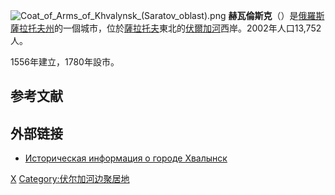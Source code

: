 {{coord|52|31|N|48|5|E|display=title}}
[[File:Coat_of_Arms_of_Khvalynsk_(Saratov_oblast).png|right]]
'''赫瓦倫斯克'''（{{lang-ru|Хвалы́нск}}）是[[俄羅斯|俄羅斯]][[薩拉托夫州|薩拉托夫州]]的一個城市，位於[[薩拉托夫|薩拉托夫]]東北的[[伏爾加河|伏爾加河]]西岸。2002年人口13,752人。

1556年建立，1780年設市。

==参考文献==
{{reflist}}

==外部链接==
* [http://www.surnameindex.info/info/saratov/khvalynsk/khvalynsk/index.html Историческая информация о городе Хвалынск] {{ref-ru}}

{{薩拉托夫州城市}}
{{Authority control}}

[[Category:薩拉托夫州城市|Х]]
[[Category:伏尔加河边聚居地|Category:伏尔加河边聚居地]]
